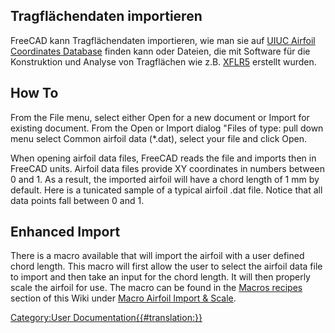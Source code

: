 <languages/>
<span id="Importing_Airfoil_Data"></span>
==Tragflächendaten importieren==

FreeCAD kann Tragflächendaten importieren, wie man sie auf [http://m-selig.ae.illinois.edu/ads/coord_database.html UIUC Airfoil Coordinates Database] finden kann oder Dateien, die mit Software für die Konstruktion und Analyse von Tragflächen wie z.B. [http://www.xflr5.com/xflr5.htm XFLR5] erstellt wurden.

== How To ==

From the File menu, select either Open for a new document or Import for existing document. From the Open or Import dialog "Files of type: pull down menu select Common airfoil data (*.dat), select your file and click Open. 

When opening airfoil data files, FreeCAD reads the file and imports then in FreeCAD units. Airfoil data files provide XY coordinates in numbers between 0 and 1. As a result, the imported airfoil will have a chord length of 1 mm by default. Here is a tunicated sample of a typical airfoil .dat file. Notice that all data points fall between 0 and 1.  
{{Code|code=
AG35
     0.999998    0.002490
     0.994759    0.003346
     0.985091    0.004927
     0.973580    0.006810
     0.961032    0.008862
     0.948054    0.010984
     0.934900    0.013135

~ ~ ~ ~ ~ ~ ~ ~

     0.947640   -0.000001
     0.960660   -0.000001
     0.973282    0.000000
     0.984898    0.000000
     0.994724   -0.000001
     1.000001    0.000000
}}
== Enhanced Import ==

There is a macro available that will import the airfoil with a user defined chord length. This macro will first allow the user to select the airfoil data file to import and then take an input for the chord length. It will then properly scale the airfoil for use. The macro can be found in the [[Macros recipes|Macros recipes]] section of this Wiki under [[Macro Airfoil Import & Scale|Macro Airfoil Import & Scale]].


[[Category:User Documentation{{#translation:}}]]



{{clear}}